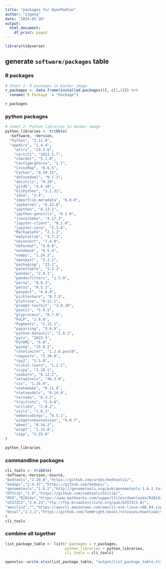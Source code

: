 ```yaml
---
title: "packages for OpenPedCan"
author: "zzgeng"
date: "2024-05-30"
output:
  html_document:
    df_print: paged
---
```


```r
library(tidyverse)
```

## generate `software/packages` table
### R packages
```r
# Sheet 1: R packages in Docker image
r_packages <- data.frame(installed.packages()[, c(1,3)]) %>%
  rename(`R Package` = "Package")

r_packages
```

### python packages
```r
# sheet 2: Python libraries in docker image
python_libraries <- tribble(
  ~Software, ~Version, 
  "Python", "3.11.0",
  "appdirs", "1.4.4",
    "attrs", "23.1.0",
    "certifi", "2023.5.7",
    "chardet", "5.1.0",
    "ConfigArgParse", "1.7",
    "CrossMap", "0.6.5",
    "Cython", "0.29.15",
    "defusedxml", "0.7.1",
    "docutils", "0.20",
    "gitdb", "4.0.10",
    "GitPython", "3.1.31",
    "idna", "3.4",
    "importlib-metadata", "6.6.0",
    "ipykernel", "6.23.0",
    "ipython", "8.13.2",
    "ipython-genutils", "0.2.0",
    "jsonschema", "4.17.3",
    "jupyter-client", "8.2.0",
    "jupyter-core", "5.3.0",
    "MarkupSafe", "2.1.2",
    "matplotlib", "3.7.1",
    "nbconvert", "7.4.0",
    "nbformat", "5.8.0",
    "notebook", "6.5.4",
    "numpy", "1.24.3",
    "openpyxl", "3.1.2",
    "packaging", "23.1",
    "palettable", "3.3.3",
    "pandas", "2.0.1",
    "pandocfilters", "1.5.0",
    "parso", "0.8.3",
    "patsy", "0.5.3",
    "pexpect", "4.8.0",
    "pickleshare", "0.7.5",
    "plotnine", "0.12.1",
    "prompt-toolkit", "3.0.38",
    "psutil", "5.9.5",
    "ptyprocess", "0.7.0",
    "PuLP", "2.8.0",
    "Pygments", "2.15.1",
    "pyparsing", "3.0.9",
    "python-dateutil", "2.8.2",
    "pytz", "2023.3",
    "PyYAML", "6.0",
    "pyzmq", "25.0.2",
    "ratelimiter", "1.2.0.post0",
    "requests", "2.30.0",
    "rpy2", "3.5.0",
    "scikit-learn", "1.2.2",
    "scipy", "1.10.1",
    "seaborn", "0.12.2",
    "setuptools", "46.3.0",
    "six", "1.16.0",
    "snakemake", "8.11.6",
    "statsmodels", "0.14.0",
    "tornado", "6.3.1",
    "traitlets", "5.9.0",
    "urllib3", "2.0.2",
    "utils", "1.0.1",
    "webencodings", "0.5.1",
    "widgetsnbextension", "4.0.7",
    "wheel", "0.34.2",
    "wrapt", "1.15.0",
    "zipp", "3.15.0"
)

python_libraries
```

### commandline packages
```r
cli_tools <- tribble(
~Software,~Version,~Source,
"bedtools","2.28.0","https://github.com/arq5x/bedtools2/",
"bedops","2.4.37","https://github.com/bedops/",
"genometools","1.6.2","http://genometools.org/pub/genometools-1.6.2.tar.gz",
"HTSlib","1.9","https://github.com/samtools/htslib/",
"MCR","R2014a","https://www.mathworks.com/supportfiles/downloads/R2014a/",
"GISTIC2","2.0.23","ftp://ftp.broadinstitute.org/pub/GISTIC2.0/", 
"awscliv2","","https://awscli.amazonaws.com/awscli-exe-linux-x86_64.zip",
"Desal","2.1.1","https://github.com/TomWright/dasel/releases/download/v2.1.1/dasel_linux_amd64"
)
cli_tools
```

### combine all together
```r
list_package_table <- list(r_packages = r_packages, 
                           python_libraries = python_libraries, 
                           cli_tools = cli_tools)

openxlsx::write.xlsx(list_package_table, "output/list_package_table.xlsx")
```
